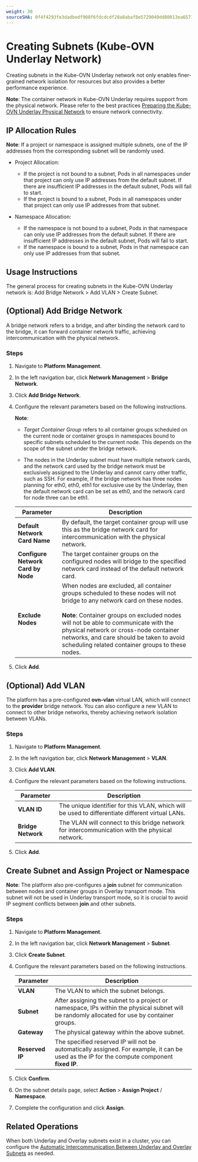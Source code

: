 ```yaml
---
weight: 30
sourceSHA: 0f4f4293fe3dadbedf908f6fdcdcdf28a8abaf8e5729049dd80013ea6571322f
---
```


# Creating Subnets (Kube-OVN Underlay Network)

Creating subnets in the Kube-OVN Underlay network not only enables finer-grained network isolation for resources but also provides a better performance experience.

**Note**: The container network in Kube-OVN Underlay requires support from the physical network. Please refer to the best practices [Preparing the Kube-OVN Underlay Physical Network](../how_to/kubeovn_underlay_py.mdx) to ensure network connectivity.

## IP Allocation Rules

**Note**: If a project or namespace is assigned multiple subnets, one of the IP addresses from the corresponding subnet will be randomly used.

- Project Allocation:

  - If the project is not bound to a subnet, Pods in all namespaces under that project can only use IP addresses from the default subnet. If there are insufficient IP addresses in the default subnet, Pods will fail to start.
  - If the project is bound to a subnet, Pods in all namespaces under that project can only use IP addresses from that subnet.

- Namespace Allocation:

  - If the namespace is not bound to a subnet, Pods in that namespace can only use IP addresses from the default subnet. If there are insufficient IP addresses in the default subnet, Pods will fail to start.
  - If the namespace is bound to a subnet, Pods in that namespace can only use IP addresses from that subnet.

## Usage Instructions

The general process for creating subnets in the Kube-OVN Underlay network is: Add Bridge Network > Add VLAN > Create Subnet.

## (Optional) Add Bridge Network

A bridge network refers to a bridge, and after binding the network card to the bridge, it can forward container network traffic, achieving intercommunication with the physical network.

### Steps

1. Navigate to **Platform Management**.

2. In the left navigation bar, click **Network Management** > **Bridge Network**.

3. Click **Add Bridge Network**.

4. Configure the relevant parameters based on the following instructions.

   **Note**:

   - *Target Container Group* refers to all container groups scheduled on the current node or container groups in namespaces bound to specific subnets scheduled to the current node. This depends on the scope of the subnet under the bridge network.

   - The nodes in the Underlay subnet must have multiple network cards, and the network card used by the bridge network must be exclusively assigned to the Underlay and cannot carry other traffic, such as SSH. For example, if the bridge network has three nodes planning for eth0, eth0, eth1 for exclusive use by the Underlay, then the default network card can be set as eth0, and the network card for node three can be eth1.

   | Parameter          | Description                                                                                              |
   | ------------------ | -------------------------------------------------------------------------------------------------------- |
   | **Default Network Card Name**  | By default, the target container group will use this as the bridge network card for intercommunication with the physical network.                              |
   | **Configure Network Card by Node** | The target container groups on the configured nodes will bridge to the specified network card instead of the default network card.                        |
   | **Exclude Nodes**  | When nodes are excluded, all container groups scheduled to these nodes will not bridge to any network card on these nodes.<br /><br />**Note**: Container groups on excluded nodes will not be able to communicate with the physical network or cross-node container networks, and care should be taken to avoid scheduling related container groups to these nodes.   |

5. Click **Add**.

## (Optional) Add VLAN

The platform has a pre-configured **ovn-vlan** virtual LAN, which will connect to the **provider** bridge network. You can also configure a new VLAN to connect to other bridge networks, thereby achieving network isolation between VLANs.

### Steps

1. Navigate to **Platform Management**.

2. In the left navigation bar, click **Network Management** > **VLAN**.

3. Click **Add VLAN**.

4. Configure the relevant parameters based on the following instructions.

   | Parameter            | Description                                       |
   | --------------------- | ------------------------------------------------ |
   | **VLAN ID**          | The unique identifier for this VLAN, which will be used to differentiate different virtual LANs. |
   | **Bridge Network**    | The VLAN will connect to this bridge network for intercommunication with the physical network.  |

5. Click **Add**.

## Create Subnet and Assign Project or Namespace

**Note**: The platform also pre-configures a **join** subnet for communication between nodes and container groups in Overlay transport mode. This subnet will not be used in Underlay transport mode, so it is crucial to avoid IP segment conflicts between **join** and other subnets.

### Steps

1. Navigate to **Platform Management**.

2. In the left navigation bar, click **Network Management** > **Subnet**.

3. Click **Create Subnet**.

4. Configure the relevant parameters based on the following instructions.

   | Parameter      | Description                                                   |
   | --------------- | ----------------------------------------------------------- |
   | **VLAN**        | The VLAN to which the subnet belongs.                        |
   | **Subnet**      | After assigning the subnet to a project or namespace, IPs within the physical subnet will be randomly allocated for use by container groups. |
   | **Gateway**     | The physical gateway within the above subnet.                |
   | **Reserved IP** | The specified reserved IP will not be automatically assigned. For example, it can be used as the IP for the compute component **fixed IP**. |

5. Click **Confirm**.

6. On the subnet details page, select **Action** > **Assign Project** / **Namespace**.

7. Complete the configuration and click **Assign**.

## Related Operations

When both Underlay and Overlay subnets exist in a cluster, you can configure the [Automatic Intercommunication Between Underlay and Overlay Subnets](../how_to/underlay_overlay_st.mdx) as needed.
